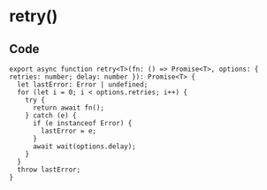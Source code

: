 # retry()

## Code

```javascipt
export async function retry<T>(fn: () => Promise<T>, options: { retries: number; delay: number }): Promise<T> {
  let lastError: Error | undefined;
  for (let i = 0; i < options.retries; i++) {
    try {
      return await fn();
    } catch (e) {
      if (e instanceof Error) {
        lastError = e;
      }
      await wait(options.delay);
    }
  }
  throw lastError;
}
```

